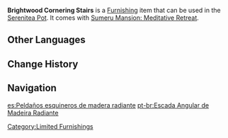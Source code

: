 {{Furnishing Infobox
|id             = 364404
|image          = Item Brightwood Cornering Stairs.png
|category       = Decoration
|subcategory    = Stairs
|quality        = 3
|adeptal_energy = 30
|load           = 
|reduced_load   = 
|description    = Cornering stairs made from [[Brightwood]]. Although the panels used have been smoked just like the wall panels, a certain amount of moisture has been carefully preserved by strictly limiting the time duration of the smoking process. The experience of stepping on these stairs is extremely pleasant, and they will never creak after a long period of use.
|mention        = 
|blueprint      = 
|source1        = Unlock [[Sublime Spicewood]] Realm Layout
}}
'''Brightwood Cornering Stairs''' is a [[Furnishing]] item that can be used in the [[Serenitea Pot]]. It comes with [[Sumeru Mansion: Meditative Retreat]].

==Other Languages==
{{Other Languages
|default_hidden = 1
|en      = Brightwood Cornering Stairs
|zhs     = 辉木转角阶梯
|zhs_rm  = Huīmù Zhuǎnjiǎo Jiētī
|zht     = 輝木轉角階梯
|zht_rm  = Huīmù Zhuǎnjiǎo Jiētī
|ja      = 輝光のかね折れ階段
|ja_rm   = Kikou no Kaneore Kaidan
|ko      = 빛나는 나무 원목 측면형 계단
|ko_rm   = Binnaneun Namu Wonmok Cheungmyeonhyeong Gyedan
|es      = Peldaños esquineros de madera radiante
|fr      = Escalier d'angle en bois radiant
|ru      = Угловая лестница из сияющей древесины
|th      = บันไดไม้ Brightwood เข้ามุม
|th_rm   = 
|vi      = Cầu Thang Xoay Gỗ Sáng
|de      = Ecktreppen aus Hellholz
|id      = Tangga Sudut Brightwood
|pt      = Escada Angular de Madeira Radiante
|tr      = Sarmal Köşeli Merdivenler
|it      = Scala ad angolo in Legno dello splendore
}}

==Change History==
{{Change History|3.2}}

==Navigation==
{{Furnishing Navbox|interior}}
[[Category:Limited Furnishings]]

[[es:Peldaños esquineros de madera radiante]]
[[pt-br:Escada Angular de Madeira Radiante]]